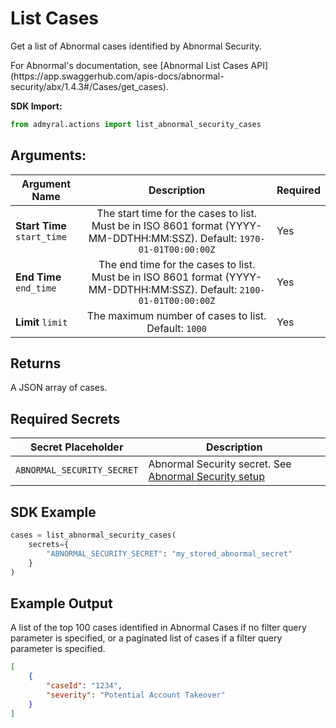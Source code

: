 
# List Cases

Get a list of Abnormal cases identified by Abnormal Security.

<Callout type="info">
	For Abnormal's documentation, see [Abnormal List Cases
	API](https://app.swaggerhub.com/apis-docs/abnormal-security/abx/1.4.3#/Cases/get_cases).
</Callout>

**SDK Import:**

```python
from admyral.actions import list_abnormal_security_cases
```

## Arguments:

| Argument Name               |                                                       Description                                                        | Required |
| --------------------------- | :----------------------------------------------------------------------------------------------------------------------: | -------- |
| **Start Time** `start_time` | The start time for the cases to list. Must be in ISO 8601 format (YYYY-MM-DDTHH:MM:SSZ). Default: `1970-01-01T00:00:00Z` | Yes      |
| **End Time** `end_time`     |  The end time for the cases to list. Must be in ISO 8601 format (YYYY-MM-DDTHH:MM:SSZ). Default: `2100-01-01T00:00:00Z`  | Yes      |
| **Limit** `limit`           |                                   The maximum number of cases to list. Default: `1000`                                   | Yes      |

## Returns

A JSON array of cases.

## Required Secrets

| Secret Placeholder         | Description                                                                              |
| -------------------------- | ---------------------------------------------------------------------------------------- |
| `ABNORMAL_SECURITY_SECRET` | Abnormal Security secret. See [Abnormal Security setup](/integrations/abnormal/abnormal) |

## SDK Example

```python
cases = list_abnormal_security_cases(
	secrets={
		"ABNORMAL_SECURITY_SECRET": "my_stored_abnormal_secret"
	}
)
```

## Example Output

A list of the top 100 cases identified in Abnormal Cases if no filter query parameter is specified, or a paginated list of cases if a filter query parameter is specified.

```json
[
	{
		"caseId": "1234",
		"severity": "Potential Account Takeover"
	}
]
```
